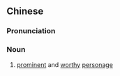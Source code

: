 ==Chinese==
{{zh-forms|s=贤达}}

===Pronunciation===
{{zh-pron
|m=xiándá
|c=jin4 daat6
|mn=hiân-ta̍t
|cat=n
}}

===Noun===
{{zh-noun}}

# [[prominent]] and [[worthy]] [[personage]]